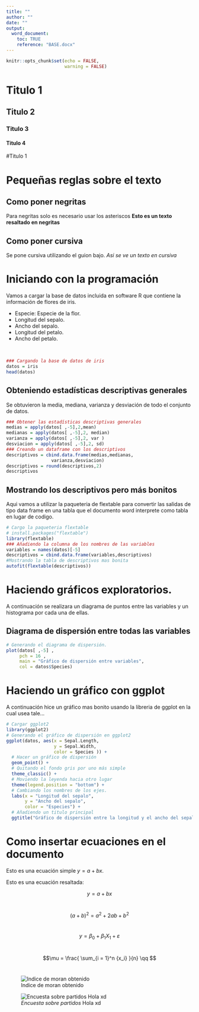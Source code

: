 ---
title: ""
author: ""
date: ""
output: 
  word_document:
    toc: TRUE
    reference: "BASE.docx"
---

```{r setup, include=FALSE}
knitr::opts_chunk$set(echo = FALSE,
                      warning = FALSE)
```

\newpage

# Titulo 1

## Titulo 2

### Titulo 3

#### Titulo 4

#Titulo 1

# Pequeñas reglas sobre el texto

## Como poner negritas

Para negritas solo es necesario usar los asteriscos **Esto es un texto resaltado en negritas**

## Como poner cursiva

Se pone cursiva utilizando el guion bajo. *Asi se ve un texto en cursiva*

\newpage

# Iniciando con la programación

Vamos a cargar la base de datos incluida en software R que contiene la información de flores de iris.

-   Especie: Especie de la flor.
-   Longitud del sepalo.
-   Ancho del sepalo.
-   Longitud del petalo.
-   Ancho del petalo.

\

```{r}
### Cargando la base de datos de iris
datos = iris
head(datos)
```

## Obteniendo estadísticas descriptivas generales

Se obtuvieron la media, mediana, varianza y desviación de todo el conjunto de datos.

```{r}
### Obtener las estadísticas descriptivas generales 
medias = apply(datos[ ,-5],2,mean)
medianas = apply(datos[ ,-5],2, median)
varianza = apply(datos[ ,-5],2, var )
desviacion = apply(datos[ ,-5],2, sd)
### Creando un dataframe con los descriptivos
descriptivos = cbind.data.frame(medias,medianas,
                 varianza,desviacion)
descriptivos = round(descriptivos,2)
descriptivos
```

\newpage

## Mostrando los descriptivos pero más bonitos

Aqui vamos a utilizar la paqueteria de flextable para convertir las salidas de tipo data frame en una tabla que el documento word interprete como tabla en lugar de codigo.

```{r}
# Cargo la paqueteria flextable
# install.packages("flextable")
library(flextable)
### Añadiendo la columna de los nombres de las variables
variables = names(datos)[-5]
descriptivos = cbind.data.frame(variables,descriptivos)
#Mostrando la tabla de descriptivos mas bonita
autofit(flextable(descriptivos)) 
```

\newpage

# Haciendo gráficos exploratorios.

A continuación se realizara un diagrama de puntos entre las variables y un histograma por cada una de ellas.

## Diagrama de dispersión entre todas las variables

```{r}
# Generando el diagrama de dispersión.
plot(datos[ ,-5] , 
     pch = 16 ,
     main = "Gráfico de dispersión entre variables",
     col = datos$Species)
```

\newpage

# Haciendo un gráfico con ggplot

A continuación hice un gráfico mas bonito usando la libreria de ggplot en la cual usea tale...

```{r}
# Cargar ggplot2
library(ggplot2)
# Generando el gráfico de dispersión en ggplot2
ggplot(datos, aes(x = Sepal.Length,
                  y = Sepal.Width,
                  color = Species )) +
  # Hacer un gráfico de dispersión
  geom_point() +
  # Quitando el fondo gris por uno más simple
  theme_classic() + 
  # Moviendo la leyenda hacia otro lugar
  theme(legend.position = "bottom") + 
  # Cambiando los nombres de los ejes.
  labs(x = "Longitud del sepalo",
       y = "Ancho del sepalo",
       color = "Especies") + 
  # Añadiendo un titulo principal
  ggtitle("Gráfico de dispersión entre la longitud y el ancho del sepalo por especies")
```

\newpage

# Como insertar ecuaciones en el documento

Esto es una ecuación simple $y = a + bx$.  

Esto es una ecuación resaltada:

$$y = a + bx$$\

$$(a+b)^{2} = a^2 + 2ab + b^2$$\

$$y = \beta_0  + \beta_1X_1 + \varepsilon$$\

$$\mu = \frac{ \sum_{i = 1}^n {x_i} }{n} \qq $$\

![Indice de moran obtenido](images/LITICA%20DISTRIBUCION.JPG)

![_Encuesta sobre partidos_ Hola xd](images/C4.jpg)



